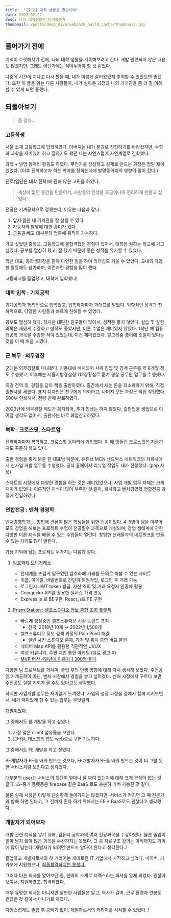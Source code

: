 ```yaml
---
title:  "[회고] 대학 생활을 졸업하며"
date: 2022-02-22
desc: 나의 대학생활은 어떠했는가
thumbnail: /posts/deep_dive/webpack_build_cache/thumbnail.jpg
---
```


## 들어가기 전에

기억이 흐릿해지기 전에, 나의 대학 생활을 기록해보려고 한다.
개발 관련되지 않은 내용도 많겠지만, 그래도 어딘가에는 적어두어야 할 것 같았다.

나중에 시간이 지나고 다시 봤을 때, 내가 이렇게 살아왔었지 추억할 수 있었으면 좋겠다.
또한 이 글을 읽는 다른 사람들이, 내가 살아온 과정과 나의 가치관을 좀 더 잘 이해할 수 있게 되면 좋겠다.

## 되돌아보기

> 좀 길다.. 

### 고등학생

서울 소재 고등학교에 입학하였다.
아버지는 내가 문과로 진학하기를 바라셨지만, 
수학과 과학을 재미있어 하고 잘하기도 했던 나는 자연스럽게 자연계열로 진학했다.

과학 + 발명 동아리 활동도 하였다.
무언가를 상상하고 실제로 만드는 과정은 정말 재미있었다.
(이후 진학하고자 하는 학과를 정하는데에 발명동아리의 영향이 많이 컸다.)

진로(일단은 대학 진학)에 관해 많은 고민을 하였다.

> 세상에 없던 물건을 만들어서, 사람들의 인생을 조금이나마 편리하게 만들고 싶었다.

전공은 기계공학으로 정했는데, 이유는 다음과 같다.

1. 앞서 말한 내 가치관을 잘 살릴 수 있다.
2. 자동차와 발명에 대한 흥미가 있다.
3. 금융권 빼고 대부분의 업종에 취직이 가능하다.

가고 싶었던 중학교, 고등학교에 불합격했던 경험이 있어서, 대학은 원하는 학교에 가고 싶었다.
공부를 열심히 했고, 잘 했기 때문에 좋은 성적을 유지할 수 있었다.

학년 대표, 총학생회장을 맡아 다양한 일을 하며 리더십도 키울 수 있었다.
교내외 다양한 활동에도 참가하며, 이런저런 경험을 많이 했다.

고등학교를 졸업했고, 대학에 입학했다!

### 대학 입학 : 기계공학

기계공학과 15학번으로 입학했고, 입학하자마자 과대표를 맡았다. 
외향적인 성격과 친화력으로, 다양한 사람들과 빠르게 친해질 수 있었다.

공부도 열심히 했다. 하지만 대단한 친구들이 많아서, 성적은 좋지 않았다.
실습 및 실험 과목은 재밌게 수강하고 성적도 좋았지만, 이론 수업은 재미있지 않았다.
1학년 때 컴퓨터공학 과목을 수강한 적이 있었는데, 이건 재미있었다.
알고리즘 풀이에 소질이 있다는 것을 이 때 처음 느꼈다.

### 군 복무 : 의무경찰

군대는 의무경찰로 다녀왔다.
기동대에 배치되어 시위 진압 및 경계 근무를 약 8개월 정도 수행했고,
이후에는 서울지방경찰청 112상황실로 옮겨 경찰 공무원 업무를 수행했다.

의경 전역 후, 경험을 담아 책을 출판하였다.
중간에서 새는 돈을 최소화하기 위해, 직접 출판사를 세웠다.
표지 디자인은 친구에게 의뢰하고, 나머지 모든 과정은 직접 작업했다.
600부 인쇄해서, 전량 판매 완료하였다.

2023년에 의무경찰 제도가 폐지되어, 추가 인쇄는 하지 않았다.
출판업을 생업으로 이어갈 생각도 없어서, 출판사는 바로 폐업신고하였다.

### 복학 : 크로스핏, 스타트업

전역하자마자 복학하고, 크로스핏 동아리에 가입했다.
이 때 맛들린 크로스핏은 지금까지도 꾸준히 하고 있다.

출판 경험을 좋게 봐준 한 대표님 덕분에,
유튜브 MCN 샌드박스 네트워크의 자회사에서 신사업 개발 업무를 수행했다.
공식 홈페이지 리뉴얼 작업도 내가 진행했다. (php 사용)

스타트업 시장에서 다양한 경험을 하는 것은 재미있었으나,
사업 개발 업무 자체는 크게 재미가 없었다.
이론적인 지식이 많이 부족한 것 같아, 퇴사하고 벤처경영학 연합전공 과정에 진입하였다.


### 연합전공 : 벤처 경영학

벤처경영학과는, 창업에 관심이 많은 학생들을 위한 전공이었다.
4-5명이 팀을 이루어 모의 창업을 해보는 프로젝트 수업이 전공필수 과목으로 개설되며,
창업 생태계에 관한 다양한 이론 지식을 배울 수 있는 수업들이 열린다.
창업한 선배들과의 네트워크를 만들 수 있는 자리도 많이 열린다.

가장 기억에 남는 프로젝트 두가지는 다음과 같다.

1. [암호화폐 모의거래소](https://github.com/d5br5/WEB_Coin_Market)

    - 전세계를 뜨겁게 달구었던 암호화폐 거래를 모의로 해볼 수 있는 사이트
    - 이름, 이메일, 비밀번호로 간단히 회원가입, 로그인 후 거래 가능
    - 로그인시 JWT token 발급. 자산 조회 및 거래 요청시 인증에 활용
    - Coingecko API를 활용한 실시간 가격 변동
    - Express.js 로 BE구현. React.js로 FE 구현

2.  [Prism Station : 셀프스튜디오 정보 종합 조회 플랫폼](https://github.com/d5br5/WEB_Prism_Station)

    - 빠르게 성장중인 셀프스튜디오 시장 트렌드 포착  
        - 전국, 2018년 10개 → 2022년 1,500개
    - 셀프스튜디오 정보 검색 과정의 Pain Point 해결
        - 일반 사진 스튜디오 혼재, 가격 및 위치 종합 비교 불편
    - 네이버 Map API를 활용한 직관적인 UI/UX
    - 여성 커뮤니티, 주변 지인 통한 마케팅 (유료 광고 X)
    - <u>MVP 런칭 4일만에 이용자 1,300명 돌파</u>

  
다양한 팀 프로젝트를 거치며, 졸업 후의 인생 방향에 대해 다시 생각해 보았다.
주전공인 기계공학이 아닌, 벤처 시장에서 경험을 쌓고 싶어졌다.
벤처 시장에서 구르다 보면, 주전공도 살릴 기회가 올 수도 있다고도 생각했다. 

하지만 사업개발 업무는 재미없게 느껴졌다.
사업의 성장 과정을 곁에서 함께 지켜보면서, 내가 재미있게 할 수 있는 업무는 무엇일까.

<u>개발이었다.</u>

그 중에서도 웹 개발을 하고 싶었다.

1. 가장 많은 client 점유율을 보인다.
2. 모바일, 데스크톱 앱도 web으로 구현 가능하다.

그 중에서도 FE 개발을 하고 싶었다.

BE개발자가 FE를 배워 만드는 것보다,
FE개발자가 BE를 배워 만드는 것이 더 그럴 듯한 서비스처럼 보인다고 생각했다.

대부분의 user는 서비스의 뒷단이 얼마나 잘 짜여 있는지에 대해 크게 관심이 없는 것 같다.
초-중기 플랫폼은 firebase 같은 BaaS 로도 충분히 커버 가능한 것 같다.

물론 실제 시장은 이렇게 단순하게 돌아가지는 않겠지만, 
서비스가 커지면 그 때 전문가와 함께 하면 된다고,
그 전까지 혼자 하기 위해서는 FE + BaaS로도 괜찮다고 생각했다.


### 개발자가 되어보자

개발 관련 지식을 쌓기 위해, 컴퓨터 공학과의 여러 전공과목을 수강하였다.
물론 졸업이 얼마 남지 않아 많은 과목을 수강하지는 못했다.
그 중 자료구조 강의는 아직까지도 기억에 많이 남는다.
개발자가 되려면 반드시 알아야 한다고 생각한다..!

졸업하고 개발자로서의 첫 커리어는 제대로된 IT 기업에서 시작하고 싶었다.
네이버, 카카오에 지원했으나, [최종합격하지는 못했다.](/blog/career/2023_2nd_final_interview)

그러다 다른 회사를 알아보던 중, 선배의 소개로 티맥스라는 회사를 알게 되었다.
괜찮아 보여서, 지원하였고, 합격하였다.

매우 유명한 회사는 아니지만 알만한 사람들은 알고, 역사가 길며,
근무 환경과 연봉도 괜찮은 것 같아서 다니기로 하였다.

다행스럽게도 졸업 후 공백기 없이, 개발자로서의 커리어를 시작할 수 있었다..!

